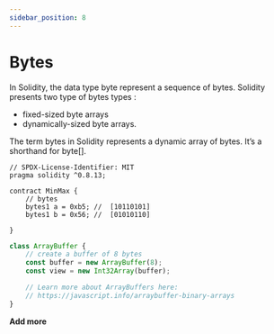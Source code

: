 ```yaml
---
sidebar_position: 8
---
```



# Bytes

In Solidity, the data type byte represent a sequence of bytes.
Solidity presents two type of bytes types :

- fixed-sized byte arrays
- dynamically-sized byte arrays.

The term bytes in Solidity represents a dynamic array of bytes.
It’s a shorthand for byte[].

<Tabs>
<TabItem value="sol" label="Solidity">

```solidity
// SPDX-License-Identifier: MIT
pragma solidity ^0.8.13;

contract MinMax {
    // bytes
    bytes1 a = 0xb5; //  [10110101]
    bytes1 b = 0x56; //  [01010110]

}
```

</TabItem>
<TabItem value="js" label="JavaScript">

```javascript
class ArrayBuffer {
    // create a buffer of 8 bytes
    const buffer = new ArrayBuffer(8);
    const view = new Int32Array(buffer);

    // Learn more about ArrayBuffers here:
    // https://javascript.info/arraybuffer-binary-arrays
}
```

</TabItem>
</Tabs>

**Add more**

